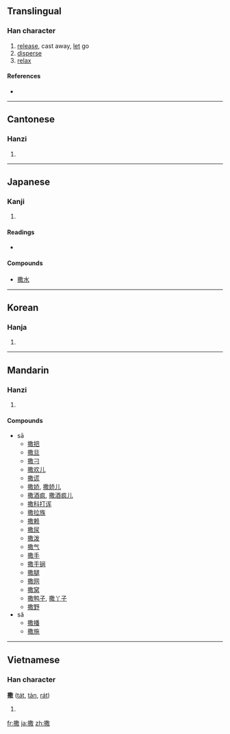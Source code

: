 ==Translingual==

===Han character===
{{Han char|rn=64|rad=手|as=12|sn=15|four=5804<sub>0</sub>|canj=手廿月大 (QTBK)}}

# [[release]], cast away, [[let]] go
# [[disperse]]
# [[relax]]

====References====
* {{Han ref|kx=0454.070|dkj=12697|dj=0803.230|hdz=31953.090|uh=6492|ud=25746|bh=BCBB|bd=48315}}

----

==Cantonese==

===Hanzi===
{{yue-hanzi|jyut=|y=saat3}}

# {{defn|Cantonese}}

----

==Japanese==

===Kanji===
{{ja-kanji|grade=|rs=手12}}

# {{defn|Japanese}}

====Readings====
* {{ja-readings|on=[[さん]] (san), [[さつ]] (satsu)|kun=[[まく]] (maku)}}

====Compounds====
* [[撒水]]

----

==Korean==

===Hanja===
{{ko-hanja|hangeul=살|eumhun=|rv=sal|mr=sal|y=sal}}

# {{defn|Korean}}

----

==Mandarin==

===Hanzi===
{{cmn-hanzi|pin=[[sā]] ([[sa1]]), [[sǎ]] ([[sa3]])|wg=sa<sup>1</sup>, sa<sup>3</sup>}}

# {{defn|Mandarin}}

====Compounds====
* sā
** [[撒把]]
** [[撒旦]]
** [[撒刁]]
** [[撒欢儿]]
** [[撒谎]]
** [[撒娇]], [[撒娇儿]]
** [[撒酒疯]], [[撒酒疯儿]]
** [[撒科打诨]]
** [[撒拉族]]
** [[撒赖]]
** [[撒尿]]
** [[撒泼]]
** [[撒气]]
** [[撒手]]
** [[撒手锏]]
** [[撒腿]]
** [[撒网]]
** [[撒窝]]
** [[撒鸭子]], [[撒丫子]]
** [[撒野]]
* sǎ
** [[撒播]]
** [[撒施]]

----

==Vietnamese==

===Han character===
'''撒''' ([[tát]], [[tản]], [[rát]])

# {{defn|Vietnamese}}

[[fr:撒]]
[[ja:撒]]
[[zh:撒]]